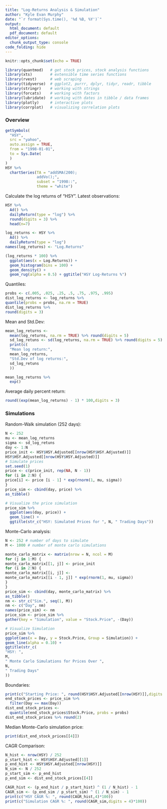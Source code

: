 ```yaml
---
title: "Log-Returns Analysis & Simulation"
author: "Kyle Evan Murphy"
date: "`r format(Sys.time(), '%d %B, %Y')`"
output:
  html_document: default
  pdf_document: default
editor_options:
  chunk_output_type: console
code_folding: hide
---
```


```r
knitr::opts_chunk$set(echo = TRUE)
```

```r
library(quantmod)   # get stock prices, stock analysis functions
library(xts)        # extensible time series functions
library(rvest)      # web scraping
library(tidyverse)  # ggplot2, purrr, dplyr, tidyr, readr, tibble
library(stringr)    # working with strings
library(forcats)    # working with factors
library(lubridate)  # working with dates in tibble / data frames
library(plotly)     # interactive plots
library(corrplot)   # visualizing correlation plots
```

### Overview

```r
getSymbols(
  "HSY",
  src = "yahoo",
  auto.assign = TRUE,
  from = "1998-01-01",
  to = Sys.Date(
  )
)
HSY %>%
  chartSeries(TA = "addSMA(200);
              addVo();",
              subset = "1998::",
              theme = "white")
```


Calculate the log returns of "HSY". Latest observations:
```r
HSY %>%
  Ad() %>%
  dailyReturn(type = "log") %>%
  round(digits = 3) %>%
  head(n=7)
```

```r
log_returns <- HSY %>%
  Ad() %>%
  dailyReturn(type = "log")
names(log_returns) <- "Log.Returns"
```
```r
(log_returns * 100) %>%
  ggplot(aes(x = Log.Returns)) +
  geom_histogram(bins = 100) +
  geom_density() +
  geom_rug(alpha = 0.5) + ggtitle("HSY Log-Returns %")
```

Quantiles:
```r
probs <- c(.005, .025, .25, .5, .75, .975, .995)
dist_log_returns <- log_returns %>%
quantile(probs = probs, na.rm = TRUE)
dist_log_returns %>%
round(digits = 3)
```


Mean and Std.Dev:
```r
mean_log_returns <-
  mean(log_returns, na.rm = TRUE) %>% round(digits = 5)
  sd_log_retuns <- sd(log_returns, na.rm = TRUE) %>% round(digits = 5)
  print(c(
  "Mean log return:",
  mean_log_returns,
  "Std.Dev of log returns:",
  sd_log_retuns
  ))
```


```r
mean_log_returns %>%
  exp()
```

Average daily percent return:
```r
round((exp(mean_log_returns) - 1) * 100,digits = 3)
```

### Simulations

Random-Walk simulation (252 days):
```r
N <- 252
mu <- mean_log_returns
sigma <- sd_log_retuns
day <- 1:N
price_init <- HSY$HSY.Adjusted[[nrow(HSY$HSY.Adjusted)]]
HSY$HSY.Adjusted[[nrow(HSY$HSY.Adjusted)]]
# Simulate prices
set.seed(1)
price <- c(price_init, rep(NA, N - 1))
for (i in 2:N) {
price[i] <- price [i - 1] * exp(rnorm(1, mu, sigma))
}
price_sim <- cbind(day, price) %>%
as_tibble()
```

```r
# Visualize the price simulation
price_sim %>%
  ggplot(aes(day, price)) +
  geom_line() +
  ggtitle(str_c("HSY: Simulated Prices for ", N, " Trading Days"))
```


Monte-Carlo analysis:
```r
N <- 252 # number of days to simulate
M <- 1000 # number of monte carlo simulations
```



```r
monte_carlo_matrix <- matrix(nrow = N, ncol = M)
for (j in 1:M) {
monte_carlo_matrix[[1, j]] <- price_init
for (i in 2:N) {
monte_carlo_matrix[[i, j]] <-
monte_carlo_matrix[[i - 1, j]] * exp(rnorm(1, mu, sigma))
}
}
price_sim <- cbind(day, monte_carlo_matrix) %>%
as_tibble()
nm <- str_c("Sim.", seq(1, M))
nm <- c("Day", nm)
names(price_sim) <- nm
price_sim <- price_sim %>%
gather(key = "Simulation", value = "Stock.Price", -(Day))

# Visualize Simulation
price_sim %>%
ggplot(aes(x = Day, y = Stock.Price, Group = Simulation)) +
geom_line(alpha = 0.10) +
ggtitle(str_c(
"HSY: ",
M,
" Monte Carlo Simulations for Prices Over ",
N,
" Trading Days"
))
```


Boundaries:
```r
print(c("Starting Price: ", round(HSY$HSY.Adjusted[[nrow(HSY)]],digits = 3)))
end_stock_prices <- price_sim %>%
  filter(Day == max(Day))
dist_end_stock_prices <-
  quantile(end_stock_prices$Stock.Price, probs = probs)
dist_end_stock_prices %>% round(2)
```

Median Monte-Carlo simulation price:
```r
print(dist_end_stock_prices[[4]])
```

CAGR Comparison:
```r
N_hist <- nrow(HSY) / 252
p_start_hist <- HSY$HSY.Adjusted[[1]]
p_end_hist <- HSY$HSY.Adjusted[[nrow(HSY)]]
N_sim <- N / 252
p_start_sim <- p_end_hist
p_end_sim <- dist_end_stock_prices[[4]]
```


```R
CAGR_hist <- (p_end_hist / p_start_hist) ^ (1 / N_hist) - 1
CAGR_sim <- (p_end_sim / p_start_sim) ^ (1 / N_sim) - 1
print(c("HSY CAGR %: ", round(CAGR_hist,4)*100))
print(c("Simulation CAGR %: ", round(CAGR_sim,digits = 4)*100))
```